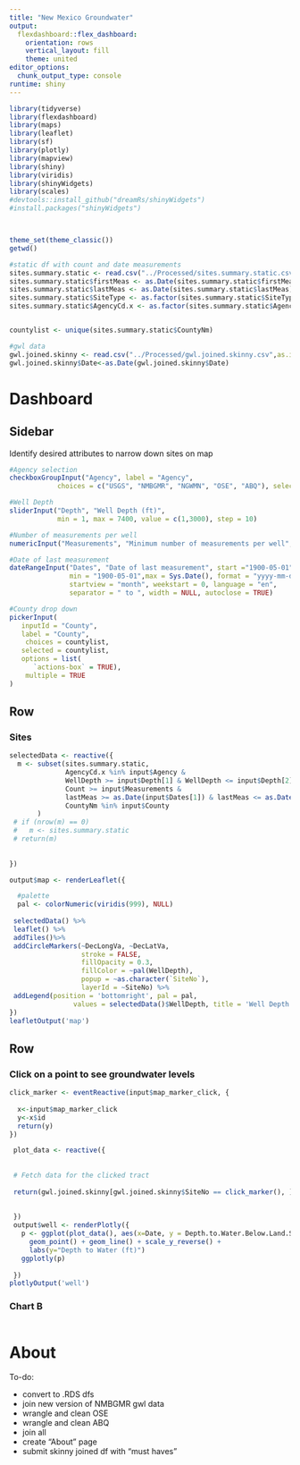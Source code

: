 ```yaml
---
title: "New Mexico Groundwater"
output: 
  flexdashboard::flex_dashboard:
    orientation: rows
    vertical_layout: fill
    theme: united
editor_options: 
  chunk_output_type: console
runtime: shiny
---
```


```r
library(tidyverse)
library(flexdashboard)
library(maps)
library(leaflet)
library(sf)
library(plotly)
library(mapview)
library(shiny)
library(viridis)
library(shinyWidgets) 
library(scales)
#devtools::install_github("dreamRs/shinyWidgets") 
#install.packages("shinyWidgets")



theme_set(theme_classic())
getwd()

#static df with count and date measurements
sites.summary.static <- read.csv("../Processed/sites.summary.static.csv", as.is = TRUE)
sites.summary.static$firstMeas <- as.Date(sites.summary.static$firstMeas)
sites.summary.static$lastMeas <- as.Date(sites.summary.static$lastMeas)
sites.summary.static$SiteType <- as.factor(sites.summary.static$SiteType)
sites.summary.static$AgencyCd.x <- as.factor(sites.summary.static$AgencyCd.x)


countylist <- unique(sites.summary.static$CountyNm)

#gwl data
gwl.joined.skinny <- read.csv("../Processed/gwl.joined.skinny.csv",as.is=TRUE)
gwl.joined.skinny$Date<-as.Date(gwl.joined.skinny$Date)


```

Dashboard
=======================================================================


Sidebar {.sidebar}
-------------------------------------------
Identify desired attributes to narrow down sites on map

```r
#Agency selection
checkboxGroupInput("Agency", label = "Agency",
            choices = c("USGS", "NMBGMR", "NGWMN", "OSE", "ABQ"), selected = "USGS")

#Well Depth
sliderInput("Depth", "Well Depth (ft)",
            min = 1, max = 7400, value = c(1,3000), step = 10)

#Number of measurements per well
numericInput("Measurements", "Minimum number of measurements per well", value = 10)

#Date of last measurement
dateRangeInput("Dates", "Date of last measurement", start ="1900-05-01", end = Sys.Date(), 
               min = "1900-05-01",max = Sys.Date(), format = "yyyy-mm-dd", 
               startview = "month", weekstart = 0, language = "en", 
               separator = " to ", width = NULL, autoclose = TRUE)

#County drop down
pickerInput(
   inputId = "County",
   label = "County", 
    choices = countylist,
   selected = countylist,
   options = list(
      `actions-box` = TRUE), 
    multiple = TRUE
)
```

Row {data-height=650}
-----------------------------------------------------------------------

### Sites

```r

selectedData <- reactive({
  m <- subset(sites.summary.static,
              AgencyCd.x %in% input$Agency &
              WellDepth >= input$Depth[1] & WellDepth <= input$Depth[2] &
              Count >= input$Measurements &
              lastMeas >= as.Date(input$Dates[1]) & lastMeas <= as.Date(input$Dates[2]) &
              CountyNm %in% input$County
       ) 
 # if (nrow(m) == 0)
 #   m <- sites.summary.static
 # return(m)
  
  
})

output$map <- renderLeaflet({

  #palette 
  pal <- colorNumeric(viridis(999), NULL)
  
 selectedData() %>%
 leaflet() %>% 
 addTiles()%>%
 addCircleMarkers(~DecLongVa, ~DecLatVa,
                  stroke = FALSE, 
                  fillOpacity = 0.3,
                  fillColor = ~pal(WellDepth),
                  popup = ~as.character(`SiteNo`),
                  layerId = ~SiteNo) %>%
 addLegend(position = 'bottomright', pal = pal, 
                values = selectedData()$WellDepth, title = 'Well Depth (ft)')
})
leafletOutput('map')
```

Row {data-height=350}
-----------------------------------------------------------------------
### Click on a point to see groundwater levels

```r

click_marker <- eventReactive(input$map_marker_click, {
  
  x<-input$map_marker_click
  y<-x$id
  return(y)
})

 plot_data <- reactive({
  
  
 # Fetch data for the clicked tract
  
 return(gwl.joined.skinny[gwl.joined.skinny$SiteNo == click_marker(), ])
  
  
 })
 output$well <- renderPlotly({
   p <- ggplot(plot_data(), aes(x=Date, y = Depth.to.Water.Below.Land.Surface.in.ft.)) +
     geom_point() + geom_line() + scale_y_reverse() +
     labs(y="Depth to Water (ft)")
   ggplotly(p)
   
 })
plotlyOutput('well')

```

### Chart B

```r

```


About
==================================================
To-do:

- convert to .RDS dfs
- join new version of NMBGMR gwl data
- wrangle and clean OSE
- wrangle and clean ABQ
- join all
- create "About" page
- submit skinny joined df with "must haves"
